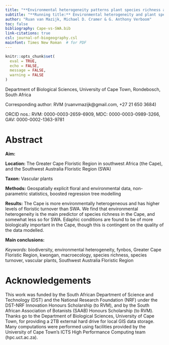 ```yaml
---
title: "**Environmental heterogeneity patterns plant species richness and turnover in two hyperdiverse floras**"
subtitle: "**Running title:** Environmental heterogeneity and plant species richness"
author: "Ruan van Mazijk, Michael D. Cramer & G. Anthony Verboom"
toc: false
bibliography: Cape-vs-SWA.bib
link-citations: true
csl: journal-of-biogeography.csl
mainfont: Times New Roman  # for PDF
---
```


```r
knitr::opts_chunk$set(
  eval = TRUE,
  echo = FALSE,
  message = FALSE,
  warning = FALSE
)
```

Department of Biological Sciences, University of Cape Town, Rondebosch, South Africa

Corresponding author: RVM (ruanvmazijk@gmail.com, +27 21 650 3684)

ORCID nos.: RVM: 0000-0003-2659-6909, MDC: 0000-0003-0989-3266, GAV: 0000-0002-1363-9781<!--?-->

<!--Start line-numbering after title-matter-->

\linenumbers

# Abstract {-}

<!--J Biogeog: 300 word abstract-->

**Aim:** <!--From ResearchGate project: To quantify the explanatory power of heterogeneity in predicting plant species richness and turnover here in the Greater Cape Floristic Region and in the Southwest Australia Floristic Region. We compare the environmental heterogeneity in each region, how species richness and turnover interact in each region to produce the observed patterns of richness, and what different forms of environmental heterogeneity better predict richness in each region. We expect the Cape to be more heterogeneous in most environmental axes, and at a finer grain, such that the consequent high levels of species turnover explain the Cape's greater species richness per unit area. We also conjecture that edaphic heterogeneity will be an important factor in predicting richness in S.W. Australia.--> <!--Alt. version from intro: This study investigates the role EH plays in explaining vascular plant species richness in the Cape and SWA. We compare the relative importance of heterogeneity between the two regions, as heterogeneity has the evolutionary role of facilitating speciation, and the ecological role of supporting diverse species assemblages. Spatial scale of that heterogeneity is also considered, as the heterogeneity-richness relationship can vary with habitat grain-size.-->
  
**Location:** The Greater Cape Floristic Region in southwest Africa (the Cape), and the Southwest Australia Floristic Region (SWA)

**Taxon:** Vascular plants
  
**Methods:** Geospatially explicit floral and environmental data, non-parametric statistics, boosted regression tree modelling
  
**Results:** The Cape is more environmentally heterogeneous and has higher levels of floristic turnover than SWA. We find that environmental heterogeneity is the main predictor of species richness in the Cape, and somewhat less so for SWA. Edaphic conditions are found to be of more biologically important in the Cape, though this is contingent on the quality of the data modelled.
  
**Main conclusions:** <!--TODO-->

_Keywords:_ biodiversity, environmental heterogeneity, fynbos, Greater Cape Floristic Region, kwongan, macroecology, species richness, species turnover, vascular plants, Southwest Australia Floristic Region

# Acknowledgements {-}

This work was funded by the South African Department of Science and Technology (DST) and the National Research Foundation (NRF) under the DST-NRF Innovation Honours Scholarship (to RVM), and by the South African Association of Botanists (SAAB) Honours Scholarship (to RVM). Thanks go to the Department of Biological Sciences, University of Cape Town, for providing a 2TB external hard drive for local GIS data storage. Many computations were performed using facilities provided by the University of Cape Town’s ICTS High Performance Computing team (hpc.uct.ac.za).

<!--TODO: Notify these acknowledged parties of publication too-->

<!--
Abbreviations:
- Greater Cape Floristic Region (GCFR) (= "Cape")
- Southwest Australia Floristic Region (SWAFR)  (= "SWA")
- TODO: fiver percent degree square (i.e. 0.05º x 0.05º) (FPDS)?
- quarter degree square (i.e. 0.25º x 0.25º) (QDS)
- half degree square (i.e. 0.50º x 0.50º) (HDS)
- three-quarter degree square (i.e. 0.75º x 0.75º) (3QDS)
- environmental heterogeneity (EH)
- & environmental variables' abbreviations in Table \@ref(tab:data-sources).
-->
